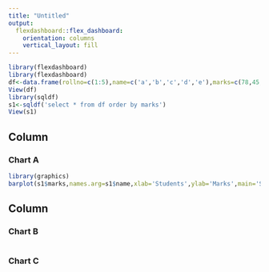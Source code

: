 ```yaml
---
title: "Untitled"
output: 
  flexdashboard::flex_dashboard:
    orientation: columns
    vertical_layout: fill
---
```


```r
library(flexdashboard)
library(flexdashboard)
df<-data.frame(rollno=c(1:5),name=c('a','b','c','d','e'),marks=c(78,45,23,44,35))
View(df)
library(sqldf)
s1<-sqldf('select * from df order by marks')
View(s1)
```

Column {data-width=650}
-----------------------------------------------------------------------

### Chart A

```r
library(graphics)
barplot(s1$marks,names.arg=s1$name,xlab='Students',ylab='Marks',main='Student progress',col='brown')
```

Column {data-width=350}
-----------------------------------------------------------------------

### Chart B

```r

```

### Chart C

```r

```

